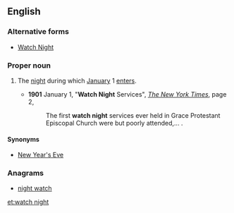 ==English==

===Alternative forms===
* [[Watch Night]]

===Proper noun===
{{en-proper noun}}

# {{context|Christianity|lang=en}} The [[night]] during which [[January]] 1 [[enter]]s.
#* '''1901''' January 1, "'''Watch Night''' Services", ''[[w:The New York Times|The New York Times]]'', page 2,<!--confirmed on microfilm-->
#*: The first '''watch night''' services ever held in Grace Protestant Episcopal Church were but poorly attended,...&nbsp;.

====Synonyms====
* [[New Year's Eve]] {{qualifier|not religious}}

===Anagrams===
* [[night watch#English|night watch]]

[[et:watch night]]
